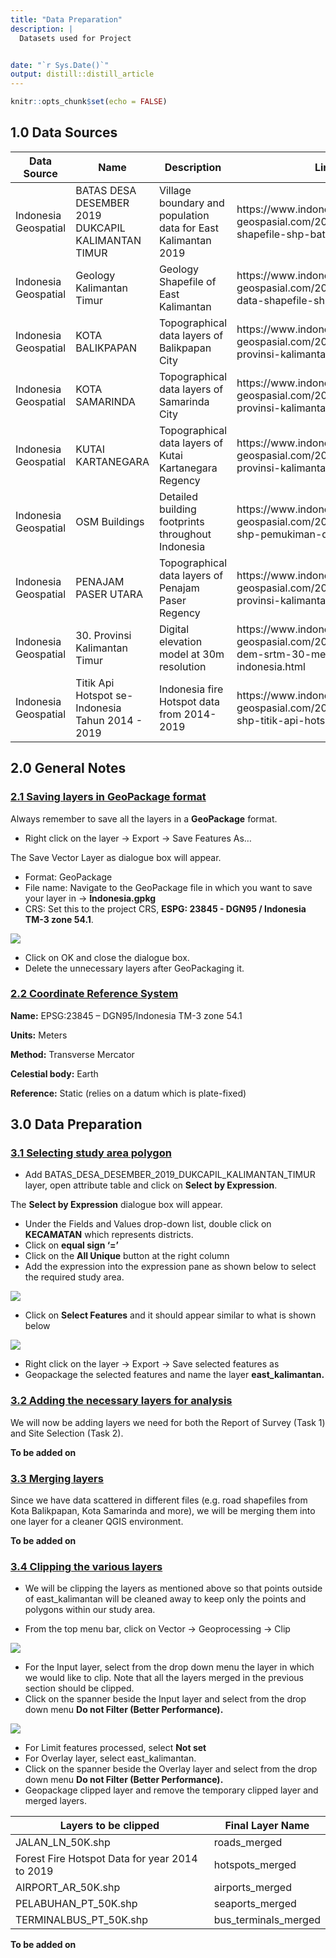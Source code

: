 ```yaml
---
title: "Data Preparation"
description: |
  Datasets used for Project


date: "`r Sys.Date()`"
output: distill::distill_article
---
```


```r
knitr::opts_chunk$set(echo = FALSE)
```

## 1.0 Data Sources
Data Source | Name | Description | Link
------------- | ------------- | ------------- | -------------
Indonesia Geospatial | BATAS DESA DESEMBER 2019 DUKCAPIL KALIMANTAN TIMUR | Village boundary and population data for East Kalimantan 2019 | https://www.indonesia-geospasial.com/2020/04/download-shapefile-shp-batas-desa.html
Indonesia Geospatial | Geology Kalimantan Timur | Geology Shapefile of East Kalimantan | https://www.indonesia-geospasial.com/2020/03/download-data-shapefile-shp-geologi-se.html 
Indonesia Geospatial |KOTA BALIKPAPAN | Topographical data layers of Balikpapan City | 	https://www.indonesia-geospasial.com/2020/01/shp-rbi-provinsi-kalimantan-timur.html
Indonesia Geospatial | KOTA SAMARINDA | Topographical data layers of Samarinda City | 	https://www.indonesia-geospasial.com/2020/01/shp-rbi-provinsi-kalimantan-timur.html
Indonesia Geospatial | KUTAI KARTANEGARA | Topographical data layers of Kutai Kartanegara Regency | 	https://www.indonesia-geospasial.com/2020/01/shp-rbi-provinsi-kalimantan-timur.html
Indonesia Geospatial | 	OSM Buildings | Detailed building footprints throughout Indonesia | https://www.indonesia-geospasial.com/2020/12/download-shp-pemukiman-detail-seluruh.html
Indonesia Geospatial | PENAJAM PASER UTARA | Topographical data layers of Penajam Paser Regency | https://www.indonesia-geospasial.com/2020/01/shp-rbi-provinsi-kalimantan-timur.html
Indonesia Geospatial | 30. Provinsi Kalimantan Timur | Digital elevation model at 30m resolution | https://www.indonesia-geospasial.com/2020/01/download-dem-srtm-30-meter-se-indonesia.html
Indonesia Geospatial | Titik Api Hotspot se-Indonesia Tahun 2014 - 2019  | Indonesia fire Hotspot data from 2014-2019 | https://www.indonesia-geospasial.com/2020/04/shapefile-shp-titik-api-hotspot.html



## 2.0 General Notes
### <span style="text-decoration:underline">2.1 Saving layers in GeoPackage format</span>
Always remember to save all the layers in a **GeoPackage** format. 


+ Right click on the layer → Export → Save Features As...


The Save Vector Layer as dialogue box will appear.


+ Format: GeoPackage
+ File name: Navigate to the GeoPackage file in which you want to save your layer in → **Indonesia.gpkg**
+ CRS: Set this to the project CRS, **ESPG: 23845 - DGN95 / Indonesia TM-3 zone 54.1**. 

![](img/1.jpg)

+ Click on OK and close the dialogue box.
+ Delete the unnecessary layers after GeoPackaging it.

### <span style="text-decoration:underline">2.2 Coordinate Reference System</span>
**Name:** EPSG:23845 – DGN95/Indonesia TM-3 zone 54.1


**Units:** Meters


**Method:** Transverse Mercator


**Celestial body:** Earth


**Reference:** Static (relies on a datum which is plate-fixed)


## 3.0 Data Preparation
### <span style="text-decoration:underline">3.1 Selecting study area polygon</span>
+ Add BATAS_DESA_DESEMBER_2019_DUKCAPIL_KALIMANTAN_TIMUR layer, open attribute table and click on **Select by Expression**.

The **Select by Expression** dialogue box will appear.

+ Under the Fields and Values drop-down list, double click on **KECAMATAN** which represents districts.
+ Click on **equal sign '='**
+ Click on the **All Unique** button at the right column 
+ Add the expression into the expression pane as shown below to select the required study area.

![](img/2.jpg)

+ Click on **Select Features** and it should appear similar to what is shown below 


![](img/studyarea.jpg)

+ Right click on the layer → Export → Save selected features as
+ Geopackage the selected features and name the layer **east_kalimantan.**

### <span style="text-decoration:underline">3.2 Adding the necessary layers for analysis</span>
We will now be adding layers we need for both the Report of Survey (Task 1) and Site Selection (Task 2).  

**To be added on**

### <span style="text-decoration:underline">3.3 Merging layers</span>
Since we have data scattered in different files (e.g. road shapefiles from Kota Balikpapan, Kota Samarinda and more), we will be merging them into one layer for a cleaner QGIS environment.

**To be added on**

### <span style="text-decoration:underline">3.4 Clipping the various layers</span>
+ We will be clipping the layers as mentioned above so that points outside of east_kalimantan will be cleaned away to keep only the points and polygons within our study area. 

+ From the top menu bar, click on Vector → Geoprocessing → Clip

![](img/4.jpg)

+ For the Input layer, select from the drop down menu the layer in which we would like to clip. Note that all the layers merged in the previous section should be clipped.
+ Click on the spanner beside the Input layer and select from the drop down menu **Do not Filter (Better Performance).**

![](img/5.jpg)

+ For Limit features processed, select **Not set**
+ For Overlay layer, select east_kalimantan.
+ Click on the spanner beside the Overlay layer and select from the drop down menu **Do not Filter (Better Performance).**
+ Geopackage clipped layer and remove the temporary clipped layer and merged layers.

Layers to be clipped | Final Layer Name 
------------- | ------------- 
JALAN_LN_50K.shp | roads_merged 
Forest Fire Hotspot Data for year 2014 to 2019 | hotspots_merged
AIRPORT_AR_50K.shp | airports_merged
PELABUHAN_PT_50K.shp | seaports_merged
TERMINALBUS_PT_50K.shp | bus_terminals_merged
**To be added on**